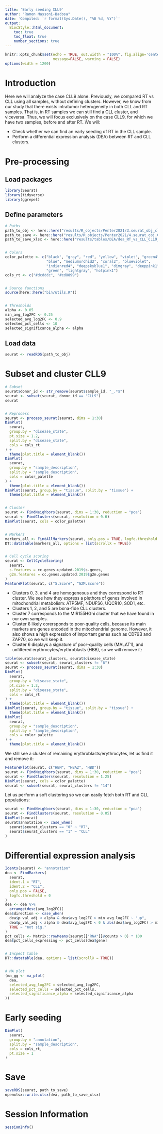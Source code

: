 ```yaml
---
title: 'Early seeding CLL9'
author: "Ramon Massoni-Badosa"
date: 'Compiled: `r format(Sys.Date(), "%B %d, %Y")`'
output: 
  BiocStyle::html_document:
    toc: true
    toc_float: true
    number_sections: true
---
```


```r
knitr::opts_chunk$set(echo = TRUE, out.width = "100%", fig.align='center', 
                      message=FALSE, warning = FALSE)
options(width = 1200)
```


# Introduction

Here we will analyze the case CLL9 alone. Previously, we compared RT vs CLL using all samples, without defining clusters. However, we know from our study that there exists intratumor heterogeneity in both CLL and RT samples. That is, in RT samples we can still find a CLL cluster, and viceversa. Thus, we will focus exclusively on the case CLL9, for which we have two samples, before and after RT. We will:

* Check whether we can find an early seeding of RT in the CLL sample.
* Perform a differential expression analysis (DEA) between RT and CLL clusters.


# Pre-processing

## Load packages

```r
library(Seurat)
library(tidyverse)
library(ggrepel)
```


## Define parameters

```r
# Paths
path_to_obj <- here::here("results/R_objects/Penter2021/3.seurat_obj_clustered_Penter2021.rds")
path_to_save <- here::here("results/R_objects/Penter2021/4.seurat_obj_CLL9_Penter2021.rds")
path_to_save_xlsx <- here::here("results/tables/DEA/dea_RT_vs_CLL_CLL9_Penter2021.xlsx")


# Colors
color_palette <- c("black", "gray", "red", "yellow", "violet", "green4",
                   "blue", "mediumorchid2", "coral2", "blueviolet",
                   "indianred4", "deepskyblue1", "dimgray", "deeppink1",
                   "green", "lightgray", "hotpink1")
cols_rt <- c("#dcdddc", "#cd8899")


# Source functions
source(here::here("bin/utils.R"))


# Thresholds
alpha <- 0.05
min_avg_log2FC <- 0.25
selected_avg_log2FC <- 0.9
selected_pct_cells <- 10
selected_significance_alpha <- alpha
```


## Load data

```r
seurat <- readRDS(path_to_obj)
```


# Subset and cluster CLL9

```r
# Subset
seurat$donor_id <- str_remove(seurat$sample_id, "_.*$")
seurat <- subset(seurat, donor_id == "CLL9")
seurat


# Reprocess
seurat <- process_seurat(seurat, dims = 1:30)
DimPlot(
  seurat,
  group.by = "disease_state",
  pt.size = 1.2,
  split.by = "disease_state",
  cols = cols_rt
) +
  theme(plot.title = element_blank())
DimPlot(
  seurat,
  group.by = "sample_description",
  split.by = "sample_description",
  cols = color_palette
) +
  theme(plot.title = element_blank())
DimPlot(seurat, group.by = "tissue", split.by = "tissue") +
  theme(plot.title = element_blank())


# Cluster
seurat <- FindNeighbors(seurat, dims = 1:30, reduction = "pca")
seurat <- FindClusters(seurat, resolution = 0.6)
DimPlot(seurat, cols = color_palette)


# Markers
markers_all <- FindAllMarkers(seurat, only.pos = TRUE, logfc.threshold = 0.5)
DT::datatable(markers_all, options = list(scrollX = TRUE))


# Cell cycle scoring
seurat <- CellCycleScoring(
  seurat,
  s.features = cc.genes.updated.2019$s.genes,
  g2m.features = cc.genes.updated.2019$g2m.genes
)
FeaturePlot(seurat, c("S.Score", "G2M.Score"))
```


* Clusters 0, 3, and 4 are homogeneous and they correspond to RT cluster. We see how they express a plethora of genes involved in mitochondrial metabolism: ATP5MF, NDUFS6, UQCR10, SOD1, etc.
* Clusters 1, 2, and 5 are bona-fide CLL clusters.
* Cluster 7 corresponds to the MIR155HGhi cluster that we have found in our own samples.
* Cluster 8 likely corersponds to poor-quality cells, because its main markers are genes encoded in the mitochondrial genome. However, it also shows a high expression of important genes such as CD79B and ZAP70, so we will keep it.
* Cluster 6 displays a signature of poor-quality cells (MALAT1), and unfiltered erythrocytes/erythroblasts (HBB), so we will remove it:

```r
table(seurat$seurat_clusters, seurat$disease_state)
seurat <- subset(seurat, seurat_clusters != "6")
seurat <- process_seurat(seurat, dims = 1:30)
DimPlot(
  seurat,
  group.by = "disease_state",
  pt.size = 1.2,
  split.by = "disease_state",
  cols = cols_rt
) +
  theme(plot.title = element_blank())
DimPlot(seurat, group.by = "tissue", split.by = "tissue") +
  theme(plot.title = element_blank())
DimPlot(
  seurat,
  group.by = "sample_description",
  split.by = "sample_description",
  cols = color_palette
) +
  theme(plot.title = element_blank())
```

We still see a cluster of remaining erythroblasts/erythrocytes, let us find it and remove it:

```r
FeaturePlot(seurat, c("HBM", "HBA2", "HBD"))
seurat <- FindNeighbors(seurat, dims = 1:30, reduction = "pca")
seurat <- FindClusters(seurat, resolution = 1.25)
DimPlot(seurat, cols = color_palette)
seurat <- subset(seurat, seurat_clusters != "14")
```


Let us perform a soft clustering so we can easily fetch both RT and CLL populations:

```r
seurat <- FindNeighbors(seurat, dims = 1:30, reduction = "pca")
seurat <- FindClusters(seurat, resolution = 0.05)
DimPlot(seurat)
seurat$annotation <- case_when(
  seurat$seurat_clusters == "0" ~ "RT",
  seurat$seurat_clusters == "1" ~ "CLL"
)
```


# Differential expression analysis

```r
Idents(seurat) <- "annotation"
dea <- FindMarkers(
  seurat,
  ident.1 = "RT",
  ident.2 = "CLL",
  only.pos = FALSE,
  logfc.threshold = 0
)
dea <- dea %>%
  arrange(desc(avg_log2FC))
dea$direction <- case_when(
  dea$p_val_adj < alpha & dea$avg_log2FC > min_avg_log2FC ~ "up",
  dea$p_val_adj < alpha & dea$avg_log2FC < 0 & abs(dea$avg_log2FC) > min_avg_log2FC ~ "down",
  TRUE ~ "not sig."
)
pct_cells <- Matrix::rowMeans(seurat[["RNA"]]@counts > 0) * 100
dea$pct_cells_expressing <- pct_cells[dea$gene]


# Inspect table
DT::datatable(dea, options = list(scrollX = TRUE))


# MA plot
(ma_gg <- ma_plot(
  dea,
  selected_avg_log2FC = selected_avg_log2FC,
  selected_pct_cells = selected_pct_cells,
  selected_significance_alpha = selected_significance_alpha
))
```


# Early seeding

```r
DimPlot(
  seurat,
  group.by = "annotation",
  split.by = "sample_description",
  cols = cols_rt,
  pt.size = 1
)
```


# Save

```r
saveRDS(seurat, path_to_save)
openxlsx::write.xlsx(dea, path_to_save_xlsx)
```


# Session Information

```r
sessionInfo()
```
